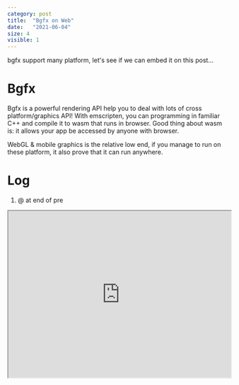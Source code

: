 ```yaml
---
category: post
title:  "Bgfx on Web"
date:   "2021-06-04"
size: 4
visible: 1
---
```

bgfx support many platform, let's see if we can embed it on this post...

# Bgfx
Bgfx is a powerful rendering API help you to deal with lots of cross platform/graphics API! With emscripten, you can programming in familiar C++ and compile it to wasm that runs in browser. Good thing about wasm is: it allows your app be accessed by anyone with browser.

WebGL & mobile graphics is the relative low end, if you manage to run on these platform, it also prove that it can run anywhere.

# Log
1. @ at end of pre


<iframe width="100%" style="aspect-ratio: 4/3;" src="https://daizeng1984.bitbucket.io/assets/wasm/hdr/main.html" />
